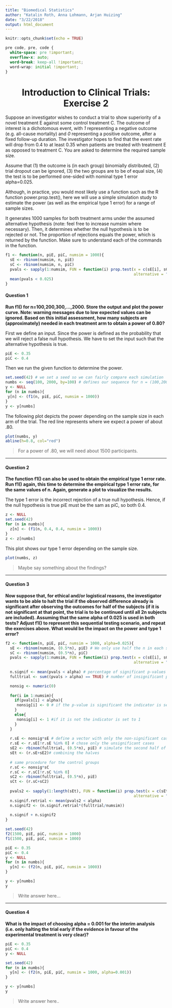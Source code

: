 ```yaml
---
title: "Biomedical Statistics"
author: "Katalin Roth, Anna Lohmann, Arjan Huizing"
date: "3/22/2018"
output: html_document
---
```


```r
knitr::opts_chunk$set(echo = TRUE)
```

```css
pre code, pre, code {
  white-space: pre !important;
  overflow-x: auto;
  word-break: keep-all !important;
  word-wrap: initial !important;
}
```

<center> <h1>Introduction to Clinical Trials: Exercise 2</h1> </center>

Suppose an investigator wishes to conduct a trial to show superiority of a novel treatment E against some control treatment C. The outcome of interest is a dichotomous event, with *1* representing a negative outcome (e.g. all-cause mortality) and *0* representing a positive outcome, after a fixed follow-up duration. The investigator hopes to find that the event rate will drop from 0.4 to at least 0.35 when patients are treated with treatment E as opposed to treatment C. You are asked to determine the required sample size.

Assume that (1) the outcome is (in each group) binomially distributed, (2) trial dropout can be ignored, (3) the two groups are to be of equal size, (4) the test is to be performed one-sided with nominal type 1 error alpha=0.025.

Although, in practice, you would most likely use a function such as the R function power.prop.test(), here we will use a simple simulation study to estimate the power (as well as the empirical type 1 error) for a range of sample sizes.

It generates 1000 samples for both treatment arms under the assumed alternative
hypothesis (note: feel free to increase numsim where necessary). Then, it
determines whether the null hypothesis is to be rejected or not. The proportion
of rejections equals the power, which is returned by the function. Make sure to
understand each of the commands in the function.

```r
f1 <- function(n, piE, piC, numsim = 1000){
  sE <- rbinom(numsim, n, piE)
  sC <- rbinom(numsim, n, piC)
  pvals <- sapply(1:numsim, FUN = function(i) prop.test(x = c(sE[i], sC[i]), n = c(n, n),
                                                        alternative = "less")$p.value)
  mean(pvals < 0.025)
}
```



#### Question 1

**Run f1() for n=100,200,300,...,2000. Store the output and plot the power curve. Note: warning messages due to low expected values can be ignored. Based on this initial assessment, how many subjects are (approximately) needed in each treatment arm to obtain a power of 0.80?**

First we define an input. Since the power is defined as the probability that we will reject a false null hypothesis. We have to set the input such that the alternative hypothesis is true.

```r
piE <- 0.35
piC <- 0.4
```

Then we run the given function to determine the power.

```r
set.seed(42) # we set a seed so we can fairly compare each simulation
numbs <- seq(100, 2000, by=100) # defines our sequence for n = (100,200,300,...2000)
y <- NULL
for (n in numbs){
 y[n] <- (f1(n, piE, piC, numsim = 1000))
}
y <- y[numbs]
```

The following plot depicts the power depending on the sample size in each arm of the trial. The red line represents where we expect a power of about .80. 

```r
plot(numbs, y)
abline(h=0.8, col="red")
```

> For a power of .80, we will need about 1500 participants.

***

#### Question 2

**The function f1() can also be used to obtain the empirical type 1 error rate. Run f1() again, this time to determine the empirical type 1 error rate, for the same values of n. Again, generate a plot to visualize the results.**

The type 1 error is the incorrect rejection of a true null hypothesis. Hence, if the null hypothesis is true piE must be the sam as piC, so both 0.4.

```r
z <- NULL
set.seed(42)
for (n in numbs){
  z[n] <- (f1(n, 0.4, 0.4, numsim = 1000))
}
z <- z[numbs]
```

This plot shows our type 1 error depending on the sample size.

```r
plot(numbs, z)
```

> Maybe say something about the findings?

***

#### Question 3

**Now suppose that, for ethical and/or logistical reasons, the investigator wants to be able to halt the trial if the observed difference already is significant after observing the outcomes for half of the subjects (if it is not significant at that point, the trial is to be continued until all 2n subjects are included). Assuming that the same alpha of 0.025 is used in both tests? Adjust f1() to represent this sequential testing scenario, and repeat the exercises above. What would be the impact on the power and type 1 error?**

```r
f2 <- function(n, piE, piC, numsim = 1000, alpha=0.025){
  sE <- rbinom(numsim, (0.5*n), piE) # We only use half the n in each step.
  sC <- rbinom(numsim, (0.5*n), piC)
  pvals <- sapply(1:numsim, FUN = function(i) prop.test(x = c(sE[i], sC[i]), n = c((0.5*n), (0.5*n)),
                                                        alternative = "less")$p.value)
  
  n.signif <- mean(pvals < alpha) # percentage of significant p-values
  fulltrial <- sum((pvals > alpha) == TRUE) # number of insignificant p-values

  nonsig <- numeric(0)
  
  for(i in 1:numsim){
    if(pvals[i] < alpha){
     nonsig[i] <- 0 # if the p-value is significant the indicator is set to zero
    }
    else{
     nonsig[i] <- 1 #if it is not the indicator is set to 1
    }
  }
  
  r.sE <- nonsig*sE # define a vector with only the non-significant cases
  r.sE <- r.sE[!r.sE %in% 0] # chose only the unsignificant cases
  sE2 <- rbinom(fulltrial, (0.5*n), piE) # simulate the second half of the non-significant trial
  sEt <- (r.sE+sE2)# combining the halves
  
  # same procedure for the control groups
  r.sC <- nonsig*sC
  r.sC <- r.sC[!r.sC %in% 0]
  sC2 <- rbinom(fulltrial, (0.5*n), piE)
  sCt <- (r.sC+sC2)
  
  pvals2 <- sapply(1:length(sEt), FUN = function(i) prop.test(x = c(sEt[i], sCt[i]), n = c(n, n),
                                                        alternative = "less")$p.value)
  n.signif.retrial <- mean(pvals2 < alpha)
  n.signif2 <- (n.signif.retrial*(fulltrial/numsim))
  
  n.signif + n.signif2
}

set.seed(42)
f2(1500, piE, piC, numsim = 1000)
f1(1500, piE, piC, numsim = 1000) 

piE <- 0.35
piC <- 0.4
y <- NULL
for (n in numbs){
  y[n] <- (f2(n, piE, piC, numsim = 1000))
}

y <- y[numbs]
y
```

> Write answer here...

***

#### Question 4

**What is the impact of choosing alpha = 0.001 for the interim analysis (i.e. only halting the trial early if the evidence in favour of the experimental treatment is very clear)?**

```r
piE <- 0.35
piC <- 0.4
y <- NULL

set.seed(42)
for (n in numbs){
  y[n] <- (f2(n, piE, piC, numsim = 1000, alpha=0.001))
}

y <- y[numbs]
y
```

> Write answer here..